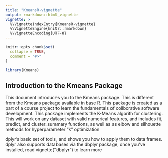 ```yaml
---
title: "KmeansR-vignette"
output: rmarkdown::html_vignette
vignette: >
  %\VignetteIndexEntry{KmeansR-vignette}
  %\VignetteEngine{knitr::rmarkdown}
  %\VignetteEncoding{UTF-8}
---
```


```r
knitr::opts_chunk$set(
  collapse = TRUE,
  comment = "#>"
)
```

```r
library(Kmeans)
```
## Introduction to the Kmeans Package
This document introduces you to the Kmeans package. This is different from the Kmeans package available in base R. This package is created as a part of a course project to learn the fundamentals of collborative software development. 
This package implements the K-Means algorith for clustering. This will work on any dataset with valid numerical features, and includes fit, predict, and cluster_summary functions, as well as as elbow and silhouette methods for hyperparameter “k” optimization


dplyr’s basic set of tools, and shows you how to apply them to data frames. dplyr also supports databases via the dbplyr package, once you’ve installed, read vignette("dbplyr") to learn more
